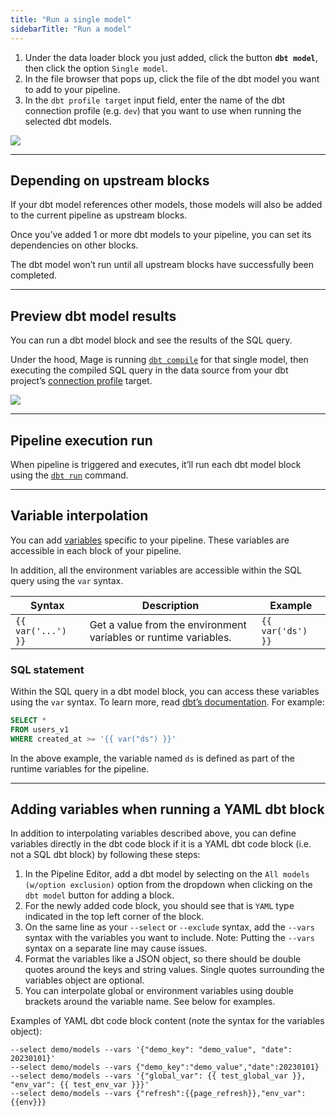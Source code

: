 ```yaml
---
title: "Run a single model"
sidebarTitle: "Run a model"
---
```


1. Under the data loader block you just added, click the button **`dbt model`**,
   then click the option `Single model`.
2. In the file browser that pops up, click the file of the dbt model you want to
   add to your pipeline.
3. In the `dbt profile target` input field, enter the name of the dbt connection
   profile (e.g. `dev`) that you want to use when running the selected dbt
   models.

![](https://mage-ai.github.io/assets/dbt/add-dbt-model.gif)

---

## Depending on upstream blocks

If your dbt model references other models, those models will also be added to
the current pipeline as upstream blocks.

Once you’ve added 1 or more dbt models to your pipeline, you can set its
dependencies on other blocks.

The dbt model won’t run until all upstream blocks have successfully been
completed.

---

## Preview dbt model results

You can run a dbt model block and see the results of the SQL query.

Under the hood, Mage is running
[`dbt compile`](https://docs.getdbt.com/reference/commands/compile) for that
single model, then executing the compiled SQL query in the data source from your
dbt project’s
[connection profile](https://docs.getdbt.com/docs/get-started/connection-profiles)
target.

![](https://mage-ai.github.io/assets/dbt/dbt-preview.gif)

---

## Pipeline execution run

When pipeline is triggered and executes, it’ll run each dbt model block using
the [`dbt run`](https://docs.getdbt.com/reference/node-selection/syntax)
command.

---

## Variable interpolation

You can add
[variables](/getting-started/runtime-variable)
specific to your pipeline. These variables are accessible in each block of your
pipeline.

In addition, all the environment variables are accessible within the SQL query
using the `var` syntax.

| Syntax             | Description                                                      | Example           |
| ------------------ | ---------------------------------------------------------------- | ----------------- |
| `{{ var('...') }}` | Get a value from the environment variables or runtime variables. | `{{ var('ds') }}` |

### SQL statement

Within the SQL query in a dbt model block, you can access these variables using
the `var` syntax. To learn more, read
[dbt’s documentation](https://docs.getdbt.com/reference/dbt-jinja-functions/var).
For example:

```SQL
SELECT *
FROM users_v1
WHERE created_at >= '{{ var("ds") }}'
```

In the above example, the variable named `ds` is defined as part of the runtime
variables for the pipeline.

---

## Adding variables when running a YAML dbt block

In addition to interpolating variables described above, you can define variables directly
in the dbt code block if it is a YAML dbt code block (i.e. not a SQL dbt block) by following
these steps:

1. In the Pipeline Editor, add a dbt model by selecting on the `All models (w/option exclusion)`
option from the dropdown when clicking on the `dbt model` button for adding a block.
2. For the newly added code block, you should see that is `YAML` type indicated in the top left
corner of the block.
3. On the same line as your `--select` or `--exclude` syntax, add the `--vars` syntax with the
variables you want to include. Note: Putting the `--vars` syntax on a separate line may cause
issues.
4. Format the variables like a JSON object, so there should be double quotes around the keys and
string values. Single quotes surrounding the variables object are optional.
5. You can interpolate global or environment variables using double brackets around the
variable name. See below for examples.

Examples of YAML dbt code block content (note the syntax for the variables object):
```
--select demo/models --vars '{"demo_key": "demo_value", "date": 20230101}'
--select demo/models --vars {"demo_key":"demo_value","date":20230101}
--select demo/models --vars '{"global_var": {{ test_global_var }}, "env_var": {{ test_env_var }}}'
--select demo/models --vars {"refresh":{{page_refresh}},"env_var":{{env}}}
```
